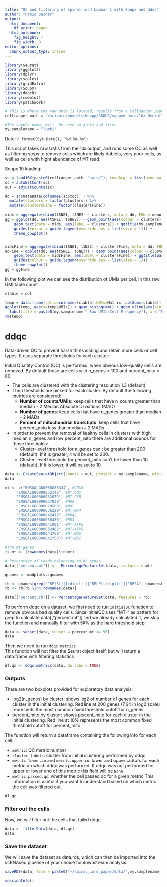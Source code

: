```yaml
---
title: "QC and filtering of spinal cord Lumbar 1 with Soupx and ddqc"
author: "Fabio Sacher"
output:
  html_document:
    df_print: paged
  html_notebook:
    fig_height: 7
    fig_width: 8
editor_options:
  chunk_output_type: inline
---
```


```r
library(Seurat)
library(ggplot2)
library(dplyr)
library(scales)
library(gridExtra)
library(SoupX)
library(ddqcR)
library(cowplot)
library(patchwork)
```

```r
# This is where the raw data is located, results from a CellRanger pipeline
cellranger_path = "/scicore/home/tschoppp/GROUP/mapped_data/10x_NeuralTube_Lumbar_1_0420/"

#The sample name, will  be used in plots and files
my.samplename = "lumb1"
```

Date: `r format(Sys.Date(), "%d.%m.%y")`

This script takes raw UMIs from the 10x output, and runs some QC as well as filtering steps to remove cells which are likely dublets, very poor cells, as well as cells with hight abundance of MT read.

Soupx 10 loading:

```r
sc = load10X(paste0(cellranger_path, "outs/"), readArgs = list(gene.column = 1))
sc = autoEstCont(sc)
out = adjustCounts(sc)
```

```r
dd = sc$metaData[colnames(sc$toc), ] %>% 
  mutate(clusters = factor(clusters)) %>% 
  mutate(clustersFine = factor(clustersFine))
  
mids = aggregate(cbind(tSNE1, tSNE2) ~ clusters, data = dd, FUN = mean)
gg = ggplot(dd, aes(tSNE1, tSNE2)) + geom_point(aes(colour = clusters), size = 0.2) + 
    geom_text(data = mids, aes(label = clusters)) + ggtitle(my.samplename) + 
    guides(colour = guide_legend(override.aes = list(size = 1))) +
    theme_cowplot()


midsFine = aggregate(cbind(tSNE1, tSNE2) ~ clustersFine, data = dd, FUN = mean)
ggFine = ggplot(dd, aes(tSNE1, tSNE2)) + geom_point(aes(colour = clustersFine), size = 0.2) + 
    geom_text(data = midsFine, aes(label = clustersFine)) + ggtitle(paste0(my.samplename, " fine clusters")) + 
    guides(colour = guide_legend(override.aes = list(size = 1))) +
    theme_cowplot()
gg + ggFine
```

In the following plot we can see the distribution of UMIs per cell, in this raw UMI table count

```r
ctable = out

temp = data.frame(cells=colnames(ctable),UMIs=Matrix::colSums(ctable))
ggplot(temp, aes(x=temp$UMIs)) + geom_histogram() + geom_vline(aes(xintercept=mean(temp$UMIs))) +
  labs(title = paste0(my.samplename," Raw UMIs/Cell Frequency"), x = "UMIs/Cell", y = "Frequency")
rm(temp)
```

# ddqc

Data-driven QC to prevent harsh thresholding and retain more cells or cell types. It uses separate thresholds for each cluster:

 Initial Qualtity Control (QC) is performed, when obvious low-quality cells are removed. By default those are cells with n_genes < 100 and percent_mito > 80.

- The cells are clustered with the clustering resolution 1.3 (default)
- Then thesholds are picked for each cluster. By default the following metrics are considered:
    - **Number of counts/UMIs**: keep cells that have n_counts greater than median - 2 Median Absolute Deviations (MAD)
    - **Number of genes**: keep cells that have n_genes greater than median - 2 MADs
    - **Percent of mitochondrial transctipts**: keep cells that have percent_mito less than median + 2 MADs
- In order to prevent the removal of healthy cells in clusters with high median n_genes and low percent_mito there are additional bounds for those thresholds:
    - Cluster-level threshold for n_genes can't be greater than 200 (default). If it is greater, it will be set to 200.
    - Cluster-level threshold for percent_mito can't be lower than 10 (default). If it is lower, it will be set to 10

```r
data <- CreateSeuratObject(counts = out, project = my.samplename, min.cells = 3)
data

mt <- c("ENSGALG00000035334", #COX3
     "ENSGALG00000032142", #MT-CO1
     "ENSGALG00000032079", #MT-CYB
     "ENSGALG00000037838", #ND6
     "ENSGALG00000029500", #ND5
     "ENSGALG00000036229", #MT-ND4
     "ENSGALG00000042478", #ND4L
     "ENSGALG00000030436", #ND3
     "ENSGALG00000041091", #MT-ATP6
     "ENSGALG00000032465", #MT-ATP8
     "ENSGALG00000043768", #MT-ND2
     "ENSGALG00000042750") #MT-ND1

#The mt genes
is.mt <- (rownames(data)%in%mt)

# Percentage of reads belonging to Mt genes
data[["percent.mt"]] <-  PercentageFeatureSet(data, features = mt)

```

```r
gnames <- modplots::gnames

rb <- gnames[grep("^RP[SL][[:digit:]]|^RPLP[[:digit:]]|^RPSA", gnames$Gene.name), "Gene.stable.ID"]
rb <- rb[rb %in% rownames(data)]

data[["percent.rb"]] <- PercentageFeatureSet(data, features = rb)
```


To perform ddqc on a dataset, we first need to run `initialQC` function to remove obvious bad quality cells:
Since initialQC uses "MT-" as pattern for grep to calculate data[["percent.mt"]] and we already calculated it, we skip the function and manually filter with 50% as the hard threshold step:

```r
data <- subset(data, subset = percent.mt <= 50)
data
```

Then we need to run `ddqc.metrics` <br>
This function will not filter the Seurat object itself, but will return a data.frame with filtering statistics

```r
df.qc <- ddqc.metrics(data, do.ribo = TRUE)
```

### Outputs
There are two boxplots provided for exploratory data analysis:

- log2(n_genes) by cluster: shows log2 of number of genes for each cluster in the initial clustering. Red line at 200 genes (7.64 in log2 scale) represents the most common fixed threshold cutoff for n_genes.
- percent_mito by cluster: shows percent_mito for each cluster in the initial clustering. Red line at 10% represents the most common fixed threshold cutoff for percent_mito.

The function will return a dataframe containing the following info for each cell:

- `metric`: QC metric number
- `cluster_labels`: cluster from initial clustering performed by ddqc
- `metric.lower.co` and `metric.upper.co`: lower and upper cuttofs for each metric on which ddqc was performed. If ddqc was not performed for upper or lower end of this metric this field will be `None`
- `metric.passed.qc`: whether the cell passed qc for a given metric
This information is useful if you want to understand based on which metric the cell was filtered out.

```r
df.qc
```

### Filter out the cells
Now, we will filter out the cells that failed ddqc. 

```r
data <- filterData(data, df.qc) 
data
```

### Save the dataset
We will save the dataset as data.rds, which can then be imported into the scRNAseq pipeline of your choice for downstream analysis.
```r
saveRDS(data, file = paste0("~/spinal_cord_paper/data/",my.samplename,"_filtered_",format(Sys.Date(), "%d%m%y"),".rds"))
```

```r
sessionInfo()
```

